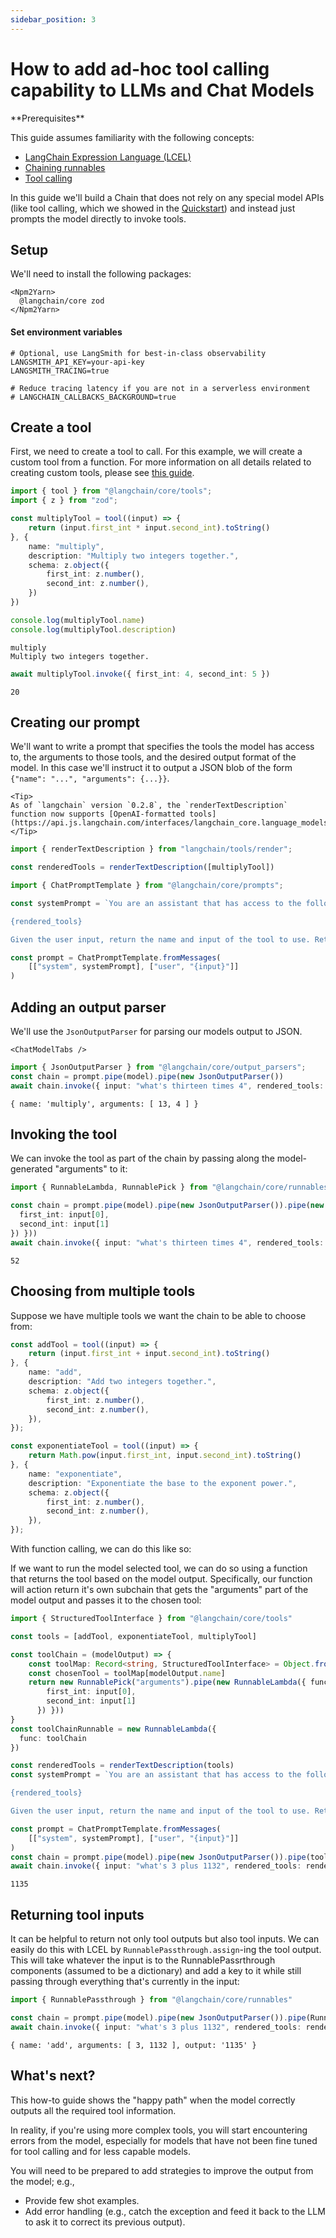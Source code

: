 ```yaml
---
sidebar_position: 3
---
```


# How to add ad-hoc tool calling capability to LLMs and Chat Models

<Info>
**Prerequisites**


This guide assumes familiarity with the following concepts:

- [LangChain Expression Language (LCEL)](/oss/javascript/concepts/lcel)
- [Chaining runnables](/oss/javascript/how-to/sequence/)
- [Tool calling](/oss/javascript/how-to/tool_calling/)

</Info>

In this guide we'll build a Chain that does not rely on any special model APIs (like tool calling, which we showed in the [Quickstart](/oss/javascript/how-to/tool_calling)) and instead just prompts the model directly to invoke tools.

## Setup

We'll need to install the following packages:

```{=mdx}
<Npm2Yarn>
  @langchain/core zod
</Npm2Yarn>
```
#### Set environment variables

```
# Optional, use LangSmith for best-in-class observability
LANGSMITH_API_KEY=your-api-key
LANGSMITH_TRACING=true

# Reduce tracing latency if you are not in a serverless environment
# LANGCHAIN_CALLBACKS_BACKGROUND=true
```
## Create a tool

First, we need to create a tool to call. For this example, we will create a custom tool from a function. For more information on all details related to creating custom tools, please see [this guide](/oss/javascript/how-to/custom_tools).


```typescript
import { tool } from "@langchain/core/tools";
import { z } from "zod";

const multiplyTool = tool((input) => {
    return (input.first_int * input.second_int).toString()
}, {
    name: "multiply",
    description: "Multiply two integers together.",
    schema: z.object({
        first_int: z.number(),
        second_int: z.number(),
    })
})

```
```typescript
console.log(multiplyTool.name)
console.log(multiplyTool.description)
```
```output
multiply
Multiply two integers together.
```

```typescript
await multiplyTool.invoke({ first_int: 4, second_int: 5 })
```
```output
20
```
## Creating our prompt

We'll want to write a prompt that specifies the tools the model has access to, the arguments to those tools, and the desired output format of the model. In this case we'll instruct it to output a JSON blob of the form `{"name": "...", "arguments": {...}}`.

```{=mdx}
<Tip>
As of `langchain` version `0.2.8`, the `renderTextDescription` function now supports [OpenAI-formatted tools](https://api.js.langchain.com/interfaces/langchain_core.language_models_base.ToolDefinition.html).
</Tip>
```
```typescript
import { renderTextDescription } from "langchain/tools/render";

const renderedTools = renderTextDescription([multiplyTool])
```


```typescript
import { ChatPromptTemplate } from "@langchain/core/prompts";

const systemPrompt = `You are an assistant that has access to the following set of tools. Here are the names and descriptions for each tool:

{rendered_tools}

Given the user input, return the name and input of the tool to use. Return your response as a JSON blob with 'name' and 'arguments' keys.`;

const prompt = ChatPromptTemplate.fromMessages(
    [["system", systemPrompt], ["user", "{input}"]]
)
```

## Adding an output parser

We'll use the `JsonOutputParser` for parsing our models output to JSON.

```{=mdx}
<ChatModelTabs />
```
```typescript
import { JsonOutputParser } from "@langchain/core/output_parsers";
const chain = prompt.pipe(model).pipe(new JsonOutputParser())
await chain.invoke({ input: "what's thirteen times 4", rendered_tools: renderedTools })
```
```output
{ name: 'multiply', arguments: [ 13, 4 ] }
```
## Invoking the tool

We can invoke the tool as part of the chain by passing along the model-generated "arguments" to it:


```typescript
import { RunnableLambda, RunnablePick } from "@langchain/core/runnables"

const chain = prompt.pipe(model).pipe(new JsonOutputParser()).pipe(new RunnablePick("arguments")).pipe(new RunnableLambda({ func: (input) => multiplyTool.invoke({
  first_int: input[0],
  second_int: input[1]
}) }))
await chain.invoke({ input: "what's thirteen times 4", rendered_tools: renderedTools })
```
```output
52
```
## Choosing from multiple tools

Suppose we have multiple tools we want the chain to be able to choose from:


```typescript
const addTool = tool((input) => {
    return (input.first_int + input.second_int).toString()
}, {
    name: "add",
    description: "Add two integers together.",
    schema: z.object({
        first_int: z.number(),
        second_int: z.number(),
    }),
});

const exponentiateTool = tool((input) => {
    return Math.pow(input.first_int, input.second_int).toString()
}, {
    name: "exponentiate",
    description: "Exponentiate the base to the exponent power.",
    schema: z.object({
        first_int: z.number(),
        second_int: z.number(),
    }),
});


```

With function calling, we can do this like so:

If we want to run the model selected tool, we can do so using a function that returns the tool based on the model output. Specifically, our function will action return it's own subchain that gets the "arguments" part of the model output and passes it to the chosen tool:


```typescript
import { StructuredToolInterface } from "@langchain/core/tools"

const tools = [addTool, exponentiateTool, multiplyTool]

const toolChain = (modelOutput) => {
    const toolMap: Record<string, StructuredToolInterface> = Object.fromEntries(tools.map(tool => [tool.name, tool]))
    const chosenTool = toolMap[modelOutput.name]
    return new RunnablePick("arguments").pipe(new RunnableLambda({ func: (input) => chosenTool.invoke({
        first_int: input[0],
        second_int: input[1]
      }) }))
}
const toolChainRunnable = new RunnableLambda({
  func: toolChain
})

const renderedTools = renderTextDescription(tools)
const systemPrompt = `You are an assistant that has access to the following set of tools. Here are the names and descriptions for each tool:

{rendered_tools}

Given the user input, return the name and input of the tool to use. Return your response as a JSON blob with 'name' and 'arguments' keys.`

const prompt = ChatPromptTemplate.fromMessages(
    [["system", systemPrompt], ["user", "{input}"]]
)
const chain = prompt.pipe(model).pipe(new JsonOutputParser()).pipe(toolChainRunnable)
await chain.invoke({ input: "what's 3 plus 1132", rendered_tools: renderedTools })
```
```output
1135
```
## Returning tool inputs

It can be helpful to return not only tool outputs but also tool inputs. We can easily do this with LCEL by `RunnablePassthrough.assign`-ing the tool output. This will take whatever the input is to the RunnablePassrthrough components (assumed to be a dictionary) and add a key to it while still passing through everything that's currently in the input:


```typescript
import { RunnablePassthrough } from "@langchain/core/runnables"

const chain = prompt.pipe(model).pipe(new JsonOutputParser()).pipe(RunnablePassthrough.assign({ output: toolChainRunnable }))
await chain.invoke({ input: "what's 3 plus 1132", rendered_tools: renderedTools })

```
```output
{ name: 'add', arguments: [ 3, 1132 ], output: '1135' }
```
## What's next?

This how-to guide shows the "happy path" when the model correctly outputs all the required tool information.

In reality, if you're using more complex tools, you will start encountering errors from the model, especially for models that have not been fine tuned for tool calling and for less capable models.

You will need to be prepared to add strategies to improve the output from the model; e.g.,

- Provide few shot examples.
- Add error handling (e.g., catch the exception and feed it back to the LLM to ask it to correct its previous output).
